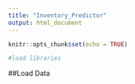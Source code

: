 ```yaml
---
title: "Inventory_Predictor"
output: html_document
---
```


```r
knitr::opts_chunk$set(echo = TRUE)
```

```r
#load libraries

```

##Load Data
```r

```

